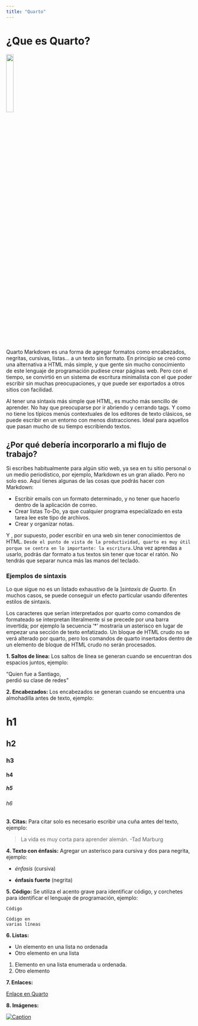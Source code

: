 ```yaml
---
title: "Quarto"
---
```


# ¿Que es Quarto?

![](img/quarto.svg){width="20%"}

Quarto Markdown es una forma de agregar formatos como encabezados, negritas, cursivas, listas… a un texto sin formato. En principio se creó como una alternativa a HTML más simple, y que gente sin mucho conocimiento de este lenguaje de programación pudiese crear páginas web. Pero con el tiempo, se convirtió en un sistema de escritura minimalista con el que poder escribir sin muchas preocupaciones, y que puede ser exportados a otros sitios con facilidad.

Al tener una sintaxis más simple que HTML, es mucho más sencillo de aprender. No hay que preocuparse por ir abriendo y cerrando tags. Y como no tiene los típicos menús contextuales de los editores de texto clásicos, se puede escribir en un entorno con menos distracciones. Ideal para aquellos que pasan mucho de su tiempo escribiendo textos.

## ¿Por qué debería incorporarlo a mi flujo de trabajo?

Si escribes habitualmente para algún sitio web, ya sea en tu sitio personal o un medio periodístico, por ejemplo, Markdown es un gran aliado. Pero no solo eso. Aquí tienes algunas de las cosas que podrás hacer con Markdown:

- Escribir emails con un formato determinado, y no tener que hacerlo dentro de la aplicación de correo.
- Crear listas To-Do, ya que cualquier programa especializado en esta tarea lee este tipo de archivos.
- Crear y organizar notas.

Y , por supuesto, poder escribir en una web sin tener conocimientos de HTML. `Desde el punto de vista de la productividad, quarto es muy útil porque se centra en lo importante: la escritura.`Una vez aprendas a usarlo, podrás dar formato a tus textos sin tener que tocar el ratón. No tendrás que separar nunca más las manos del teclado.

### Ejemplos de sintaxis

Lo que sigue no es un listado exhaustivo de la ]*sintaxis de Quarto.* En muchos casos, se puede conseguir un efecto particular usando diferentes estilos de sintaxis.

Los caracteres que serían interpretados por quarto como comandos de formateado se interpretan literalmente si se precede por una barra invertida; por ejemplo la secuencia '\*' mostraría un asterisco en lugar de empezar una sección de texto enfatizado. Un bloque de HTML crudo no se verá alterado por quarto, pero los comandos de quarto insertados dentro de un elemento de bloque de HTML crudo no serán procesados.

**1. Saltos de línea:** Los saltos de línea se generan cuando se encuentran dos espacios juntos, ejemplo:

"Quien fue a Santiago,  
perdió su clase de redes"

**2. Encabezados:** Los encabezados se generan cuando se encuentra una almohadilla antes de texto, ejemplo:

# h1
## h2
### h3
#### h4
##### h5
###### h6

**3. Citas:** Para citar solo es necesario escribir una cuña antes del texto, ejemplo:

> La vida es muy corta para aprender alemán. -Tad Marburg

**4. Texto con énfasis:** Agregar un asterisco para cursiva y dos para negrita, ejemplo:

- *énfasis* (cursiva)

- **énfasis fuerte** (negrita)

**5. Código:** Se utiliza el acento grave para identificar código, y corchetes para identificar el lenguaje de programación, ejemplo:

`Código`
``` [language]
Código en 
varias líneas
```
**6. Listas:**

* Un elemento en una lista no ordenada
* Otro elemento en una lista

1. Elemento en una lista enumerada u ordenada.
2. Otro elemento

**7. Enlaces:**

[Enlace en Quarto]([URL "Título del enlace](https://quarto.org/docs/reference/projects/websites.html)")

**8. Imágenes:**

[![Caption](elephant.png)](https://quarto.org)